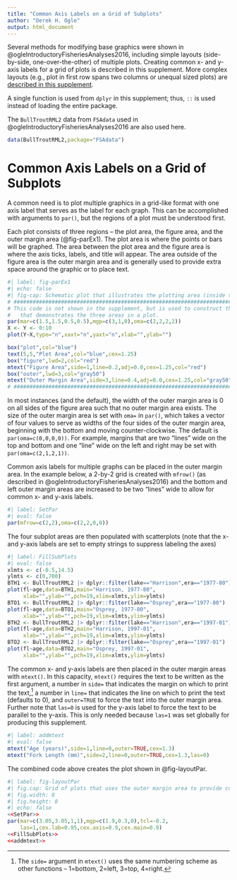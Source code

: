 ```yaml
---
title: "Common Axis Labels on a Grid of Subplots"
author: "Derek H. Ogle"
output: html_document
---
```


Several methods for modifying base graphics were shown in @ogleIntroductoryFisheriesAnalyses2016, including simple layouts (side-by-side, one-over-the-other) of multiple plots. Creating common x- and y-axis labels for a grid of plots is described in this supplement. More complex layouts (e.g., plot in first row spans two columns or unequal sized plots) are [described in this supplement](complexLayouts.html).

A single function is used from `dplyr` in this supplement; thus, `::` is used instead of loading the entire package.

The `BullTroutRML2` data from `FSAdata` used in @ogleIntroductoryFisheriesAnalyses2016 are also used here.

```r
data(BullTroutRML2,package="FSAdata")
```

# Common Axis Labels on a Grid of Subplots
A common need is to plot multiple graphics in a grid-like format with one axis label that serves as the label for each graph. This can be accomplished with arguments to `par()`, but the regions of a plot must be understood first.

Each plot consists of three regions -- the plot area, the figure area, and the outer margin area (@fig-parEx1). The plot area is where the points or bars will be graphed. The area between the plot area and the figure area is where the axis ticks, labels, and title will appear. The area outside of the figure area is the outer margin area and is generally used to provide extra space around the graphic or to place text.

```r
#| label: fig-parEx1
#| echo: false
#| fig-cap: Schematic plot that illustrates the plotting area (inside the blue box), the figure area (inside the red box), and the outer margin area (between the dark gray and red boxes).
# ##############################################################################
# This code is not shown in the supplement, but is used to construct the plot
#   that demonstrates the three areas in a plot.
par(mar=c(1.5,1.5,0.5,0.5),mgp=c(3,1,0),oma=c(2,2,2,2))
X <- Y <- 0:10
plot(Y~X,type="n",xaxt="n",yaxt="n",xlab="",ylab="")

box("plot",col="blue")
text(5,5,"Plot Area",col="blue",cex=1.25)
box("figure",lwd=2,col="red")
mtext("Figure Area",side=1,line=0.2,adj=0.0,cex=1.25,col="red")
box("outer",lwd=3,col="gray50")
mtext("Outer Margin Area",side=3,line=0.4,adj=0.0,cex=1.25,col="gray50",outer=TRUE)
# ##############################################################################
```

In most instances (and the default), the width of the outer margin area is 0 on all sides of the figure area such that no outer margin area exists. The size of the outer margin area is set with `oma=` in `par()`, which takes a vector of four values to serve as widths of the four sides of the outer margin area, beginning with the bottom and moving counter-clockwise. The default is `par(oma=c(0,0,0,0))`. For example, margins that are two "lines" wide on the top and bottom and one "line" wide on the left and right may be set with `par(oma=c(2,1,2,1))`.

Common axis labels for multiple graphs can be placed in the outer margin area. In the example below, a 2-by-2 grid is created with `mfrow()` (as described in @ogleIntroductoryFisheriesAnalyses2016) and the bottom and left outer margin areas are increased to be two "lines" wide to allow for common x- and y-axis labels.

```r
#| label: SetPar
#| eval: false
par(mfrow=c(2,2),oma=c(2,2,0,0))
```

The four subplot areas are then populated with scatterplots (note that the x- and y-axis labels are set to empty strings to suppress labeling the axes)

```r
#| label: FillSubPlots
#| eval: false
xlmts <- c(-0.5,14.5)
ylmts <- c(0,700)
BTH1 <- BullTroutRML2 |> dplyr::filter(lake=="Harrison",era=="1977-80")
plot(fl~age,data=BTH1,main="Harrison, 1977-80",
     xlab="",ylab="",pch=19,xlim=xlmts,ylim=ylmts)
BTO1 <- BullTroutRML2 |> dplyr::filter(lake=="Osprey",era=="1977-80")
plot(fl~age,data=BTO1,main="Osprey, 1977-80",
     xlab="",ylab="",pch=19,xlim=xlmts,ylim=ylmts)
BTH2 <- BullTroutRML2 |> dplyr::filter(lake=="Harrison",era=="1997-01")
plot(fl~age,data=BTH2,main="Harrison, 1997-01",
     xlab="",ylab="",pch=19,xlim=xlmts,ylim=ylmts)
BTO2 <- BullTroutRML2 |> dplyr::filter(lake=="Osprey",era=="1997-01")
plot(fl~age,data=BTO2,main="Osprey, 1997-01",
     xlab="",ylab="",pch=19,xlim=xlmts,ylim=ylmts)
```

The common x- and y-axis labels are then placed in the outer margin areas with `mtext()`. In this capacity, `mtext()` requires the text to be written as the first argument, a number in `side=` that indicates the margin on which to print the text,^[The `side=` argument in `mtext()` uses the same numbering scheme as other functions -- 1=bottom, 2=left, 3=top, 4=right.] a number in `line=` that indicates the line on which to print the text (defaults to 0), and `outer=TRUE` to force the text into the outer margin area. Further note that `las=0` is used for the y-axis label to force the text to be parallel to the y-axis. This is only needed because `las=1` was set globally for producing this supplement.

```r
#| label: addmtext
#| eval: false
mtext("Age (years)",side=1,line=0,outer=TRUE,cex=1.3)
mtext("Fork Length (mm)",side=2,line=0,outer=TRUE,cex=1.3,las=0)
```

The combined code above creates the plot shown in @fig-layoutPar.

```r
#| label: fig-layoutPar
#| fig.cap: Grid of plots that uses the outer margin area to provide common axis labels.
#| fig.width: 8
#| fig.height: 8
#| echo: false
<<SetPar>>
par(mar=c(3.05,3.05,1,1),mgp=c(1.9,0.3,0),tcl=-0.2,
    las=1,cex.lab=0.95,cex.axis=0.9,cex.main=0.9)
<<FillSubPlots>>
<<addmtext>>
```
